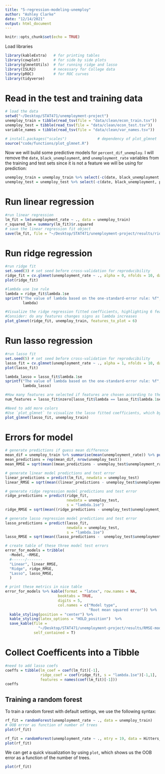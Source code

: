 ```yaml
---
title: "5-regression-modeling-unemploy"
author: "Ashley Clarke"
date: "12/14/2021"
output: html_document
---
```


```r
knitr::opts_chunk$set(echo = TRUE)
```

Load libraries
```r
library(kableExtra)   # for printing tables
library(cowplot)      # for side by side plots
library(glmnetUtils)  # for running ridge and lasso
library(ISLR2)        # necessary for College data 
library(pROC)         # for ROC curves
library(tidyverse)  
```

# Read in the test and training data

```r
# load the data
setwd("~/Desktop/STAT471/unemployment-project")
unemploy_train = tibble(read_tsv(file = "data/clean/econ_train.tsv"))
unemploy_test = tibble(read_tsv(file = "data/clean/econ_test.tsv"))
variable_names = tibble(read_tsv(file = "data/clean/var_names.tsv"))

# install.packages("scales")              # dependency of plot_glmnet
source("code/functions/plot_glmnet.R")
```

Now we will build some predictive models for `percent_dif_unemploy`. I will remove the `date`, `black_unemployment`, and `unemployment_rate` variables from the training and test sets since it is not a feature we will be using for prediction:
```r
unemploy_train = unemploy_train %>% select(-c(date, black_unemployment, percent_dif_unemploy))
unemploy_test = unemploy_test %>% select(-c(date, black_unemployment, percent_dif_unemploy))
```

# Run linear regression

```r
#run linear regression
lm_fit = lm(unemployment_rate ~ ., data = unemploy_train)
r_squared_lm = summary(lm_fit)$r.squared
# save the linear regression fit object
save(lm_fit, file = "~/Desktop/STAT471/unemployment-project/results/ridge_fit.Rda")
```

# Run ridge regression

```r
#run ridge fit
set.seed(3) # set seed before cross-validation for reproducibility
ridge_fit = cv.glmnet(unemployment_rate ~ ., alpha = 0, nfolds = 10, data = unemploy_train) 
plot(ridge_fit)

#lambda use 1se rule 
lambda = ridge_fit$lambda.1se
sprintf("The value of lambda based on the one-standard-error rule: %f",
        lambda)

#Visualize the ridge regression fitted coefficients, highlighting 6 features using the `features_to_plot` argument
#Consider: do any features changes signs as lambda increases
plot_glmnet(ridge_fit, unemploy_train, features_to_plot = 6)
```

# Run lasso regression

```r
#run lasso fit
set.seed(5) # set seed before cross-validation for reproducibility
lasso_fit = cv.glmnet(unemployment_rate ~ ., alpha = 1, nfolds = 10, data = unemploy_train) 
plot(lasso_fit)

lambda_lasso = lasso_fit$lambda.1se
sprintf("The value of lambda based on the one-standard-error rule: %f",
        lambda_lasso)

#How many features are selected if features are chosen according to the 1 se rule?
num_features = lasso_fit$nzero[lasso_fit$lambda == lasso_fit$lambda.1se]

#Need to add more colors 
#Use `plot_glmnet` to visualize the lasso fitted coefficients, which by default will highlight the features selected by the lasso
plot_glmnet(lasso_fit, unemploy_train)
```

# Errors for model
```r
# generate predictions if guess mean difference
mean_dif = unemploy_train %>% summarise(mean(unemployment_rate)) %>% pull()
mean_predictions = rep(mean_dif, nrow(unemploy_test))
mean_RMSE = sqrt(mean((mean_predictions - unemploy_test$unemployment_rate)^2))

# generate linear model predictions and test error
linear_predictions = predict(lm_fit, newdata = unemploy_test)
linear_RMSE = sqrt(mean((linear_predictions - unemploy_test$unemployment_rate)^2))

# generate ridge regression model predictions and test error
ridge_predictions = predict(ridge_fit, 
                            newdata = unemploy_test, 
                            s = "lambda.1se")
ridge_RMSE = sqrt(mean((ridge_predictions - unemploy_test$unemployment_rate)^2))

# generate lasso regression model predictions and test error
lasso_predictions = predict(lasso_fit, 
                            newdata = unemploy_test,
                            s = "lambda.1se")
lasso_RMSE = sqrt(mean((lasso_predictions -  unemploy_test$unemployment_rate)^2))

# create table of these three model test errors
error_for_models = tribble(
  ~Model, ~RMSE, 
  #------/------- 
  "Linear", linear_RMSE,
  "Ridge", ridge_RMSE,
  "Lasso", lasso_RMSE,
  )

# print these metrics in nice table
error_for_models %>% kable(format = "latex", row.names = NA, 
                        booktabs = TRUE,
                        digits = 5,
                        col.names = c("Model type", 
                                      "Root mean squared error")) %>%
  kable_styling(position = "center") %>%
  kable_styling(latex_options = "HOLD_position")  %>%
  save_kable(file =
               "~/Desktop/STAT471/unemployment-project/results/RMSE-models.pdf", 
             self_contained = T)
```

# Collect Coefficents into a Tibble 
```r
#need to add lasso coefs 
coeffs = tibble(lm_coef = coef(lm_fit)[-1],
                ridge_coef = coef(ridge_fit, s = "lambda.1se")[-1,1],
                features = names(coef(lm_fit)[-1])) 
coeffs
```
## Training a random forest

To train a random forest with default settings, we use the following syntax:
```r
rf_fit = randomForest(unemployment_rate ~ ., data = unemploy_train)
# OOB error as function of number of trees 
plot(rf_fit)

rf_fit = randomForest(unemployment_rate ~ ., mtry = 19, data = Hitters_train)
plot(rf_fit)
```

We can get a quick visualization by using `plot`, which shows us the OOB error as a function of the number of trees. 
```r
plot(rf_fit)
```